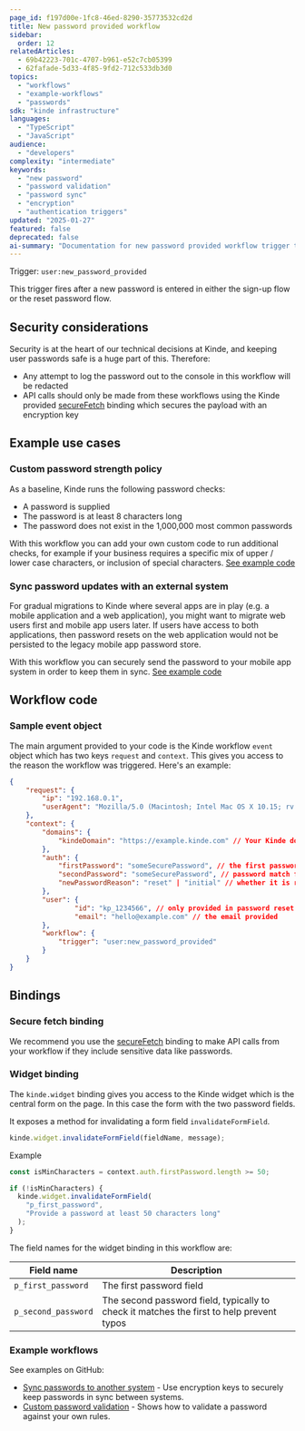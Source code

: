 ```yaml
---
page_id: f197d00e-1fc8-46ed-8290-35773532cd2d
title: New password provided workflow
sidebar:
  order: 12
relatedArticles:
  - 69b42223-701c-4707-b961-e52c7cb05399
  - 62fafade-5d33-4f85-9fd2-712c533db3d0
topics:
  - "workflows"
  - "example-workflows"
  - "passwords"
sdk: "kinde infrastructure"
languages:
  - "TypeScript"
  - "JavaScript"
audience:
  - "developers"
complexity: "intermediate"
keywords:
  - "new password"
  - "password validation"
  - "password sync"
  - "encryption"
  - "authentication triggers"
updated: "2025-01-27"
featured: false
deprecated: false
ai-summary: "Documentation for new password provided workflow trigger that fires when users set new passwords, enabling custom validation and secure password synchronization with external systems."
---
```


Trigger: `user:new_password_provided`

This trigger fires after a new password is entered in either the sign-up flow or the reset password flow.

## Security considerations

Security is at the heart of our technical decisions at Kinde, and keeping user passwords safe is a huge part of this. Therefore:

- Any attempt to log the password out to the console in this workflow will be redacted
- API calls should only be made from these workflows using the Kinde provided [secureFetch](/workflows/bindings/secure-fetch-binding/) binding which secures the payload with an encryption key

## Example use cases

### Custom password strength policy

As a baseline, Kinde runs the following password checks:

- A password is supplied
- The password is at least 8 characters long
- The password does not exist in the 1,000,000 most common passwords

With this workflow you can add your own custom code to run additional checks, for example if your business requires a specific mix of upper / lower case characters, or inclusion of special characters. [See example code](https://github.com/kinde-starter-kits/workflow-examples/blob/main/newPassword/customPasswordValidationWorkflow.ts)

### Sync password updates with an external system

For gradual migrations to Kinde where several apps are in play (e.g. a mobile application and a web application), you might want to migrate web users first and mobile app users later. If users have access to both applications, then password resets on the web application would not be persisted to the legacy mobile app password store.

With this workflow you can securely send the password to your mobile app system in order to keep them in sync. [See example code](https://github.com/kinde-starter-kits/workflow-examples/blob/main/newPassword/securelySyncPasswordWorkflow.ts)

## Workflow code

### Sample event object

The main argument provided to your code is the Kinde workflow `event` object which has two keys `request` and `context`. This gives you access to the reason the workflow was triggered. Here's an example:

```json
{
	"request": {
        "ip": "192.168.0.1",
        "userAgent": "Mozilla/5.0 (Macintosh; Intel Mac OS X 10.15; rv:135.0) Gecko/20100101 Firefox/135.0"
    },
	"context": {
		"domains": {
			"kindeDomain": "https://example.kinde.com" // Your Kinde domain
		},
		"auth": {
			"firstPassword": "someSecurePassword", // the first password entered
			"secondPassword": "someSecurePassword", // password match field
			"newPasswordReason": "reset" | "initial" // whether it is registration or reset
		},
		"user": {
				"id": "kp_1234566", // only provided in password reset flows as otherwise new user
				"email": "hello@example.com" // the email provided
		},
		"workflow": {
			"trigger": "user:new_password_provided"
		}
	}
}
```

## Bindings

### Secure fetch binding

We recommend you use the [secureFetch](/workflows/bindings/secure-fetch-binding/) binding to make API calls from your workflow if they include sensitive data like passwords.

### Widget binding

The `kinde.widget` binding gives you access to the Kinde widget which is the central form on the page. In this case the form with the two password fields.

It exposes a method for invalidating a form field `invalidateFormField`.

```js
kinde.widget.invalidateFormField(fieldName, message);
```

Example

```js
const isMinCharacters = context.auth.firstPassword.length >= 50;

if (!isMinCharacters) {
  kinde.widget.invalidateFormField(
    "p_first_password",
    "Provide a password at least 50 characters long"
  );
}
```

The field names for the widget binding in this workflow are:

| Field name          | Description                                                                              |
| ------------------- | ---------------------------------------------------------------------------------------- |
| `p_first_password`  | The first password field                                                                 |
| `p_second_password` | The second password field, typically to check it matches the first to help prevent typos |

### Example workflows

See examples on GitHub:

- [Sync passwords to another system](https://github.com/kinde-starter-kits/workflow-examples/blob/main/newPassword/securelySyncPasswordWorkflow.ts) - Use encryption keys to securely keep passwords in sync between systems.
- [Custom password validation](https://github.com/kinde-starter-kits/workflow-examples/blob/main/newPassword/customPasswordValidationWorkflow.ts) - Shows how to validate a password against your own rules.
